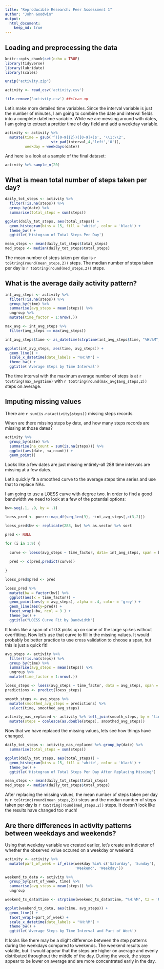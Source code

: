 ```yaml
---
title: "Reproducible Research: Peer Assessment 1"
author: "John Goodwin"
output:
  html_document: 
    keep_md: true
---
```



## Loading and preprocessing the data

```r
knitr::opts_chunk$set(echo = TRUE)
library(tidyverse)
library(lubridate)
library(scales)
```

```r
unzip("activity.zip")

activity <- read_csv('activity.csv')

file.remove('activity.csv') ##clean up
```

Let's make more detailed time variables. Since the interval variable is just the number of minutes, I am going to combine the date and interval fields into a complete datetime variable.  While we are messing around with dates, I am going to extract a prettier time of day field and add a weekday variable.

```r
activity <- activity %>%
  mutate(time = gsub('^([0-9]{2})([0-9]+)$', '\\1:\\2', 
                     str_pad(interval,4,'left','0')),
         weekday = weekdays(date))

```
And here is a look at a sample of the final dataset:

```r
activity %>% sample_n(20)
```


## What is mean total number of steps taken per day?

```r
daily_tot_steps <- activity %>%
  filter(!is.na(steps)) %>%
  group_by(date) %>%
  summarise(total_steps = sum(steps))
```

```r
ggplot(daily_tot_steps, aes(total_steps)) + 
  geom_histogram(bins = 15, fill = 'white', color = 'black') +
  theme_bw() +
  ggtitle('Histogram of Total Steps Per Day')

```

```r
mean_steps <- mean(daily_tot_steps$total_steps)
med_steps <- median(daily_tot_steps$total_steps)
```

The mean number of steps taken per day is `r toString(round(mean_steps,2))` steps.
The median number of steps taken per day is `r toString(round(med_steps,2))` steps.

## What is the average daily activity pattern?

```r
int_avg_steps <- activity %>%
  filter(!is.na(steps)) %>%
  group_by(time) %>%
  summarise(avg_steps = mean(steps)) %>% 
  ungroup %>%
  mutate(time_factor = 1:nrow(.)) 

max_avg <- int_avg_steps %>%
  filter(avg_steps == max(avg_steps))

int_avg_steps$time <- as_datetime(strptime(int_avg_steps$time, "%H:%M", tz = 'UTC'))

ggplot(int_avg_steps, aes(time, avg_steps)) +
  geom_line() +
  scale_x_datetime(date_labels = "%H:%M") +
  theme_bw() +
  ggtitle('Average Steps by Time Interval')
```

The time interval with the maximum average number of steps is at `r toString(max_avg$time)` with `r toString(round(max_avg$avg_steps,2))` steps on average.

## Imputing missing values

There are `r sum(is.na(activity$steps))` missing steps records.

When are there missing steps by date, and how many steps records are missing at those dates?

```r
activity %>%
  group_by(date) %>%
  summarise(na_count = sum(is.na(steps))) %>%
  ggplot(aes(date, na_count)) +
  geom_point()
```

Looks like a few dates are just missing entirely--all 288 time intervals are missing at a few dates. 

Let's quickly fit a smoothed curve to the average steps time series and use that to replace NAs.

I am going to use a LOESS curve with degree two. In order to find a good bandwidth we need to look at a few of the potential options:

```r
bw<-seq(.1, .9, by = .1)

loess_pred <- purrr::map_df(seq_len(9), ~int_avg_steps[,c(3,2)])

loess_pred$bw <- replicate(288, bw) %>% as.vector %>% sort

pred <- NULL

for (i in 1:9) {
  
  curve <- loess(avg_steps ~ time_factor, data= int_avg_steps, span = bw[i])
  
  pred <- c(pred,predict(curve))
  
}

loess_pred$pred <- pred

loess_pred %>%
  mutate(bw = factor(bw)) %>%
  ggplot(aes(x = time_factor)) +
  geom_point(aes(y = avg_steps), alpha = .4, color = 'grey') +
  geom_line(aes(y=pred)) +
  facet_wrap(~bw, ncol = 3 ) +
  theme_bw() +
  ggtitle("LOESS Curve Fit by Bandwidth")
```

It looks like a span of of 0.3 picks up on some of the large spikes without overfitting. Now let's use that curve to fill in the missing values. It would probably be better practice to use cross validation to choose a span, but this is just a quick fit!

```r
avg_steps <- activity %>%
  filter(!is.na(steps)) %>%
  group_by(time) %>%
  summarise(avg_steps = mean(steps)) %>% 
  ungroup %>%
  mutate(time_factor = 1:nrow(.))

loess_steps <- loess(avg_steps ~ time_factor, data = avg_steps, span = 0.3)
predictions <- predict(loess_steps)

smooth_steps <- avg_steps %>% 
  mutate(smoothed_avg_steps = predictions) %>%
  select(time, smoothed_avg_steps)

activity_nas_replaced <- activity %>% left_join(smooth_steps, by = "time") %>%
  mutate(steps = coalesce(as.double(steps), smoothed_avg_steps))
```

Now that we have replaced the missing values, lets see how things have changed.

```r
daily_tot_steps <- activity_nas_replaced %>% group_by(date) %>%
  summarise(total_steps = sum(steps))

ggplot(daily_tot_steps, aes(total_steps)) + 
  geom_histogram(bins = 15, fill = 'white', color = 'black') +
  theme_bw() +
  ggtitle('Histogram of Total Steps Per Day After Replacing Missing')

mean_steps <- mean(daily_tot_steps$total_steps)
med_steps <- median(daily_tot_steps$total_steps)

```

After replacing the missing values, the mean number of steps taken per day is `r toString(round(mean_steps,2))` steps and the median number of steps taken per day is `r toString(round(med_steps,2))` steps. It doesn't look like the results have changed too much!

## Are there differences in activity patterns between weekdays and weekends?

Using that weekday variable we created earlier, let's create an indicator of whether the observed value occured on a weekday or weekend.

```r
activity <- activity %>%
  mutate(part_of_week = if_else(weekday %in% c('Saturday', 'Sunday'), 
                                'Weekend', 'Weekday'))

weekend_ts_data <- activity %>%
  group_by(part_of_week, time) %>%
  summarise(avg_steps = mean(steps)) %>%
  ungroup

weekend_ts_data$time <- strptime(weekend_ts_data$time, "%H:%M", tz = 'UTC')

ggplot(weekend_ts_data, aes(time, avg_steps)) +
  geom_line() +
  facet_wrap(~part_of_week) +
  scale_x_datetime(date_labels = "%H:%M") +
  theme_bw() +
  ggtitle('Average Steps by Time Interval and Part of Week')

```

It looks like there may be a slight difference between the step patterns during the weekdays compared to weekends. The weekend results are volatile, but it would appear that the steps are higher on average and evenly distributed throughout the middle of the day. During the week, the steps appear to be lower on average and are more concentrated early in the day.